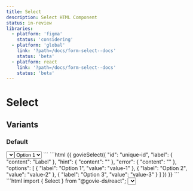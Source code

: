 ```yaml
---
title: Select
description: Select HTML Component
status: in-review
libraries:
  - platform: 'figma'
    status: 'considering'
  - platform: 'global'
    link: '?path=/docs/form-select--docs'
    status: 'beta'
  - platform: react
    link: '?path=/docs/form-select--docs'
    status: 'beta'
---
```


# Select

## Variants

### Default

<ComponentContainer>
  <Select
    error={{
      text: '',
    }}
    hint={{
      text: '',
    }}
    id="unique-id"
    label={{
      text: 'Label',
    }}
    options={[
      {
        label: 'Option 1',
        value: 'value-1',
      },
      {
        label: 'Option 2',
        value: 'value-2',
      },
      {
        label: 'Option 3',
        value: 'value-3',
      },
    ]}
  />
</ComponentContainer>

<Tabs id="tab3">
  <TabList>
    <TabItem value="tab31" checked>HTML</TabItem>
    <TabItem value="tab32">Macro</TabItem>
    <TabItem value="tab33">React</TabItem>
  </TabList>
  <TabPanel value="tab31">
    ```html
    <div data-module="gieds-select">
      <label
        for="unique-id"
        class="gi-text-md gi-mb-1 gi-block gi-mb-2">
        Label
      </label>
      <select
        id="unique-id"
        aria-label="Label"
        class="gi-focus-state-outline gi-p-1.5 gi-border-black gi-border-[3px] gi-border-solid gi-min-w-56 gi-font-primary xs:gi-text-sm md:gi-text-md lg:gi-text-lg">
          <option
            class="gi-font-primary xs:gi-text-sm md:gi-text-md lg:gi-text-lg"
            value="value-1">
            Option 1
          </option>
          <option
            class="gi-font-primary xs:gi-text-sm md:gi-text-md lg:gi-text-lg"
            value="value-2">
            Option 2
          </option>
          <option
            class="gi-font-primary xs:gi-text-sm md:gi-text-md lg:gi-text-lg"
            value="value-3">
            Option 3
          </option>
      </select>
    </div>
    ```
  </TabPanel>
  <TabPanel value="tab32">
    ```html
    {{ govieSelect({
      "id": "unique-id",
      "label": {
        "content": "Label"
      },
      "hint": {
        "content": ""
      },
      "error": {
        "content": ""
      },
      "options": [
        {
          "label": "Option 1",
          "value": "value-1"
        },
        {
          "label": "Option 2",
          "value": "value-2"
        },
        {
          "label": "Option 3",
          "value": "value-3"
        }
      ]
    }) }}
    ```
  </TabPanel>
  <TabPanel value="tab33">
    ```html import { Select } from "@govie-ds/react";
    <Select
      error={{
        text: '',
      }}
      hint={{
        text: '',
      }}
      id="unique-id"
      label={{
        text: 'Label',
      }}
      options={[
        {
          label: 'Option 1',
          value: 'value-1',
        },
        {
          label: 'Option 2',
          value: 'value-2',
        },
        {
          label: 'Option 3',
          value: 'value-3',
        },
      ]}
    />
    ```
  </TabPanel>
</Tabs>

## Usage

### Best Practices

### When to use this component

The select component should only be used as a last resort in public-facing services because research shows that some users find selects very difficult to use.

### When not to use this component

The select component allows users to choose an option from a long list. Before using the select component, try asking users questions which will allow you to present them with fewer options.

Asking questions means you’re less likely to need to use the select component, and can consider using a different solution, such as radios.

## Status

<ComponentStatusBlock componentId="select" />

